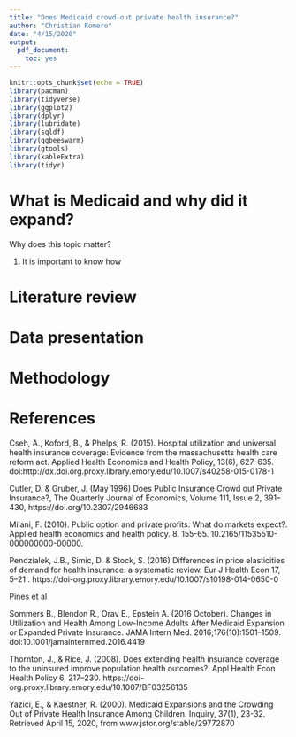 ```yaml
---
title: "Does Medicaid crowd-out private health insurance?"
author: "Christian Romero"
date: "4/15/2020"
output: 
  pdf_document: 
    toc: yes
---
```


```r
knitr::opts_chunk$set(echo = TRUE)
library(pacman)
library(tidyverse)
library(ggplot2)
library(dplyr)
library(lubridate)
library(sqldf)
library(ggbeeswarm)
library(gtools)
library(kableExtra)
library(tidyr)
```

# What is Medicaid and why did it expand?

Why does this topic matter?

1) It is important to know how 

# Literature review


# Data presentation


# Methodology


# References

Cseh, A., Koford, B., & Phelps, R. (2015). Hospital utilization and universal health insurance coverage: Evidence from the massachusetts health care reform act. Applied Health Economics and Health Policy, 13(6), 627-635. doi:http://dx.doi.org.proxy.library.emory.edu/10.1007/s40258-015-0178-1

Cutler, D. & Gruber, J. (May 1996) Does Public Insurance Crowd out Private Insurance?, The Quarterly Journal of Economics, Volume 111, Issue 2, 391–430, https://doi.org/10.2307/2946683

Milani, F. (2010). Public option and private profits: What do markets expect?. Applied health economics and health policy. 8. 155-65. 10.2165/11535510-000000000-00000. 

Pendzialek, J.B., Simic, D. & Stock, S. (2016) Differences in price elasticities of demand for health insurance: a systematic review. Eur J Health Econ 17, 5–21 . https://doi-org.proxy.library.emory.edu/10.1007/s10198-014-0650-0

Pines et al

Sommers B., Blendon R., Orav E., Epstein A. (2016 October). Changes in Utilization and Health Among Low-Income Adults After Medicaid Expansion or Expanded Private Insurance. JAMA Intern Med. 2016;176(10):1501–1509. doi:10.1001/jamainternmed.2016.4419

Thornton, J., & Rice, J. (2008). Does extending health insurance coverage to the uninsured improve population health outcomes?. Appl Health Econ Health Policy 6, 217–230. https://doi-org.proxy.library.emory.edu/10.1007/BF03256135

Yazici, E., & Kaestner, R. (2000). Medicaid Expansions and the Crowding Out of Private Health Insurance Among Children. Inquiry, 37(1), 23-32. Retrieved April 15, 2020, from www.jstor.org/stable/29772870


